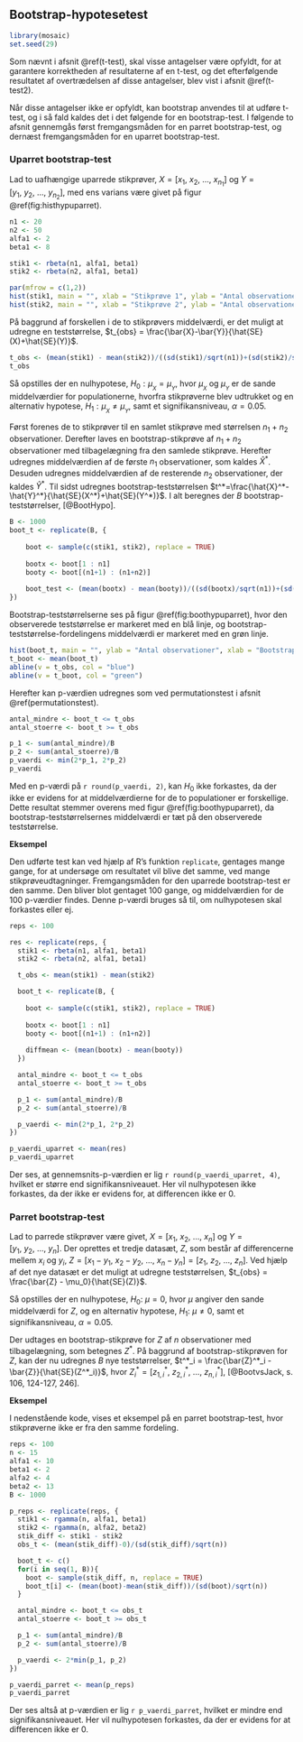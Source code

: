 ## Bootstrap-hypotesetest

```r
library(mosaic)
set.seed(29)
```

Som nævnt i afsnit \@ref(t-test), skal visse antagelser være opfyldt, for at garantere korrektheden af resultaterne af en t-test, og det efterfølgende resultatet af overtrædelsen af disse antagelser, blev vist i afsnit \@ref(t-test2).

Når disse antagelser ikke er opfyldt, kan bootstrap anvendes til at udføre t-test, og i så fald kaldes det i det følgende for en bootstrap-test. I følgende to afsnit gennemgås først fremgangsmåden for en parret bootstrap-test, og dernæst fremgangsmåden for en uparret bootstrap-test.

### Uparret bootstrap-test

Lad to uafhængige uparrede stikprøver, $X=[x_{1},~x_{2},~...,~x_{n_1}]$ og $Y=[y_{1},~y_{2},~...,~y_{n_2}]$, med ens varians være givet på figur \@ref(fig:histhypuparret).

```r
n1 <- 20
n2 <- 50
alfa1 <- 2
beta1 <- 8

stik1 <- rbeta(n1, alfa1, beta1)
stik2 <- rbeta(n2, alfa1, beta1)
```
```r
par(mfrow = c(1,2))
hist(stik1, main = "", xlab = "Stikprøve 1", ylab = "Antal observationer", ylim = c(0, 20))
hist(stik2, main = "", xlab = "Stikprøve 2", ylab = "Antal observationer", ylim = c(0, 20))
```

På baggrund af forskellen i de to stikprøvers middelværdi, er det muligt at udregne en teststørrelse, $t_{obs} = \frac{\bar{X}-\bar{Y}}{\hat{SE}(X)+\hat{SE}(Y)}$.

```r
t_obs <- (mean(stik1) - mean(stik2))/((sd(stik1)/sqrt(n1))+(sd(stik2)/sqrt(n2)))
t_obs
```

Så opstilles der en nulhypotese, $H_0: \mu_{_X} = \mu_{_Y}$, hvor $\mu_{_X}$ og $\mu_{_Y}$ er de sande middelværdier for populationerne, hvorfra stikprøverne blev udtrukket og en alternativ hypotese, $H_1: \mu_{_X} \neq \mu_{_Y}$, samt et signifikansniveau, $\alpha = 0.05$. 

Først forenes de to stikprøver til en samlet stikprøve med størrelsen $n_1 + n_2$ observationer. Derefter laves en bootstrap-stikprøve af $n_1 + n_2$ observationer med tilbagelægning fra den samlede stikprøve. Herefter udregnes middelværdien af de første $n_1$ observationer, som kaldes $\hat{X}^*$. Desuden udregnes middelværdien af de resterende $n_2$ observationer, der kaldes $\hat{Y}^*$. Til sidst udregnes bootstrap-teststørrelsen $t^*=\frac{\hat{X}^*-\hat{Y}^*}{\hat{SE}(X^*)+\hat{SE}(Y^*)}$. I alt beregnes der $B$ bootstrap-teststørrelser, [@BootHypo].

```r
B <- 1000
boot_t <- replicate(B, {
  
    boot <- sample(c(stik1, stik2), replace = TRUE)
  
    bootx <- boot[1 : n1]
    booty <- boot[(n1+1) : (n1+n2)]
  
    boot_test <- (mean(bootx) - mean(booty))/((sd(bootx)/sqrt(n1))+(sd(booty)/sqrt(n2)))
})
```

Bootstrap-teststørrelserne ses på figur \@ref(fig:boothypuparret), hvor den observerede teststørrelse er markeret med en blå linje, og bootstrap-teststørrelse-fordelingens middelværdi er markeret med en grøn linje.

```r
hist(boot_t, main = "", ylab = "Antal observationer", xlab = "Bootstrap teststørrelse")
t_boot <- mean(boot_t)
abline(v = t_obs, col = "blue")
abline(v = t_boot, col = "green")
```

Herefter kan p-værdien udregnes som ved permutationstest i afsnit \@ref(permutationstest). 

```r
antal_mindre <- boot_t <= t_obs
antal_stoerre <- boot_t >= t_obs

p_1 <- sum(antal_mindre)/B
p_2 <- sum(antal_stoerre)/B
p_vaerdi <- min(2*p_1, 2*p_2)
p_vaerdi
```

Med en p-værdi på ```r round(p_vaerdi, 2)```, kan $H_0$ ikke forkastes, da der ikke er evidens for at middelværdierne for de to populationer er forskellige. Dette resultat stemmer overens med figur \@ref(fig:boothypuparret), da bootstrap-teststørrelsernes middelværdi er tæt på den observerede teststørrelse. 

<!-- Herefter kan p-værdien udregnes, som antal gange bootstrap-teststørrelsen er mere ekstrem end den observerede teststørrelse. Dette gøres ved at finde den mindste af de to ensidede p-værdier og gange den med $2$, [@Hypo_test]. -->


<!-- \begin{align} -->
<!-- p_{_{mindre}} &= \frac{\text{antal gange }\{t^*<\bar{Z}\}}{B} \\ -->
<!-- p_{_{større}} &= \frac{\text{antal gange }\{t^*>\bar{Z}\}}{B} \\ -->
<!-- p_{_{tosidet}} &= \text{min}(2 \cdot p_{_{mindre}},~2 \cdot p_{_{større}}) -->
<!-- \end{align} -->

<!-- Forkast $H_0$, hvis $\text{p}_{_{tosidet}}<\alpha$. -->

__Eksempel__

Den udførte test kan ved hjælp af R's funktion ```replicate```, gentages mange gange, for at undersøge om resultatet vil blive det samme, ved mange stikprøveudtagninger. Fremgangsmåden for den uparrede bootstrap-test er den samme. Den bliver blot gentaget $100$ gange, og middelværdien for de $100$ p-værdier findes. Denne p-værdi bruges så til, om nulhypotesen skal forkastes eller ej.

```r
reps <- 100

res <- replicate(reps, {
  stik1 <- rbeta(n1, alfa1, beta1)
  stik2 <- rbeta(n2, alfa1, beta1)

  t_obs <- mean(stik1) - mean(stik2)

  boot_t <- replicate(B, {
  
    boot <- sample(c(stik1, stik2), replace = TRUE)
  
    bootx <- boot[1 : n1]
    booty <- boot[(n1+1) : (n1+n2)]
  
    diffmean <- (mean(bootx) - mean(booty))
  })

  antal_mindre <- boot_t <= t_obs
  antal_stoerre <- boot_t >= t_obs

  p_1 <- sum(antal_mindre)/B
  p_2 <- sum(antal_stoerre)/B

  p_vaerdi <- min(2*p_1, 2*p_2)
})

p_vaerdi_uparret <- mean(res)
p_vaerdi_uparret
```

Der ses, at gennemsnits-p-værdien er lig ```r round(p_vaerdi_uparret, 4)```, hvilket er større end signifikansniveauet. Her vil nulhypotesen ikke forkastes, da der ikke er evidens for, at differencen ikke er $0$.

### Parret bootstrap-test

Lad to parrede stikprøver være givet, $X=[x_{1},~x_{2},~...,~x_{n}]$ og $Y=[y_{1},~y_{2},~...,~y_{n}]$.
Der oprettes et tredje datasæt, $Z$, som består af differencerne mellem $x_i$ og $y_i$, $Z = [x_1-y_1,~ x_2-y_2,~...,~x_n-y_n] = [z_1,~z_2,~...,~z_n]$. Ved hjælp af det nye datasæt er det muligt at udregne teststørrelsen, $t_{obs} = \frac{\bar{Z} - \mu_0}{\hat{SE}(Z)}$.

Så opstilles der en nulhypotese, $H_0:~\mu = 0$, hvor $\mu$ angiver den sande middelværdi for $Z$, og en alternativ hypotese, $H_1:~\mu\neq 0$, samt et signifikansniveau, $\alpha = 0.05$. 

Der udtages en bootstrap-stikprøve for $Z$ af $n$ observationer med tilbagelægning, som betegnes $Z^*$. På baggrund af bootstrap-stikprøven for $Z$, kan der nu udregnes $B$ nye teststørrelser, $t^*_i = \frac{\bar{Z}^*_i - \bar{Z}}{\hat{SE}(Z^*_i)}$, hvor $Z^*_i = [z^*_{1,i},~z^*_{2,i},~...,~z^*_{n,i}]$, [@BootvsJack, s. 106, 124-127, 246].

__Eksempel__

I nedenstående kode, vises et eksempel på en parret bootstrap-test, hvor stikprøverne ikke er fra den samme fordeling.

```r
reps <- 100
n <- 15
alfa1 <- 10
beta1 <- 2
alfa2 <- 4
beta2 <- 13
B <- 1000

p_reps <- replicate(reps, {
  stik1 <- rgamma(n, alfa1, beta1)
  stik2 <- rgamma(n, alfa2, beta2)
  stik_diff <- stik1 - stik2
  obs_t <- (mean(stik_diff)-0)/(sd(stik_diff)/sqrt(n))

  boot_t <- c()
  for(i in seq(1, B)){
    boot <- sample(stik_diff, n, replace = TRUE)
    boot_t[i] <- (mean(boot)-mean(stik_diff))/(sd(boot)/sqrt(n))
  }

  antal_mindre <- boot_t <= obs_t
  antal_stoerre <- boot_t >= obs_t

  p_1 <- sum(antal_mindre)/B
  p_2 <- sum(antal_stoerre)/B

  p_vaerdi <- 2*min(p_1, p_2)
})

p_vaerdi_parret <- mean(p_reps)
p_vaerdi_parret
```

Der ses altså at p-værdien er lig ```r p_vaerdi_parret```, hvilket er mindre end signifikansniveauet. Her vil nulhypotesen forkastes, da der er evidens for at differencen ikke er $0$.
